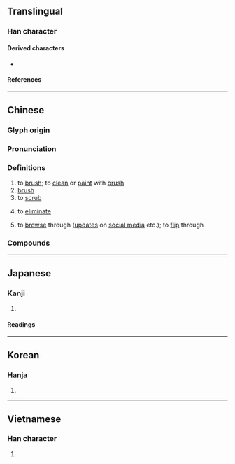 {{character info/new}}
==Translingual==

===Han character===
{{Han char|rn=18|rad=刀|as=06|sn=8|four=72200|canj=SBLN|ids=⿰𡰯刂}}

====Derived characters====
* {{l|mul|[[唰]], [[𢯍]], [[涮]], [[𤷯]]}}

====References====
{{Han ref|kx=0139.090|dkj=01964|dj=0316.010|hdz=10337.050|uh=5237}}

----

==Chinese==
{{zh-forms}}

===Glyph origin===
{{Han etym}}

===Pronunciation===
{{zh-pron
|m=shuā
|m-s=
|c=caat3,saat3,caat3-2
|c-t=cat1,cat1-4*
|g=
|h=pfs=sot
|j=
|md=sáuk
|mn=soat/qz:serh/tw,xm,zz:seh/soa
|mn_note=soat - literary; serh/seh - vernacular; soa - vernacular (俗)
|mn-t=suêh4
|w=4seq
|x=
|mc=y
|oc=y
|cat=v,n
}}
{{zh-attn-split}}

===Definitions===
{{zh-hanzi}}

# to [[brush]]; to [[clean]] or [[paint]] with [[brush]]
# [[brush]] {{gloss|tool}}
# to [[scrub]]
# {{lb|zh|colloquial}} to [[eliminate]]
# {{lb|zh|neologism|colloquial}} to [[browse]] through ([[update]]s on [[social media]] etc.); to [[flip]] through
#: {{zh-x|刷 手機|to '''check''' one's phone (for updates on social media etc.)}}
#: {{zh-x|這 部 電視劇 太 好看 了！我 已經 開始 四 刷 了！|This television drama is so good! I have already begun to '''watch through''' it for the forth time!}}

===Compounds===
{{zh-der|兩把刷子|凸版印刷|凹版印刷|刷刷|刷卡|刷印|刷卷|刷子|刷恥|刷扮|刷拉|刷括|刷新|刷洗|刷照|刷牙|刷白|刷選|剔抽禿刷|剗刷|印刷|印刷品|印刷廠|印刷機|印刷術|印刷電路|印刷體|塗刷|孔版印刷|審囚刷卷|平版印刷|拘刷|括刷|振刷|敦蹄刷腳|木版印刷|板刷|根刷|水刷石|沖刷|洗刷|海綿刷|溜刷|牙刷|瓶刷子樹|眉刷|眼禿刷|石版印刷|立體印刷|粉刷|糊刷|膠版印刷|鋼絲刷|閉眉刷眼|雕版印刷|雨刷|鞋刷|髮刷|馬桶刷|刷臉}}

{{zh-cat|Elementary}}

----

==Japanese==

===Kanji===
{{ja-kanji|grade=4|rs=刀06}}

# {{defn|lang=ja|sort=刀06}}

====Readings====
{{ja-readings
|goon=せち
|kanon=さつ
|kun=す-る, は-く, はけ
}}

----

==Korean==

===Hanja===
{{ko-hanja|hangeul=쇄|mr=swae|y=sway}}

# {{defn|lang=ko|sort=刀06}}

----

==Vietnamese==

===Han character===
{{vi-hantu|[[xoát]], [[loát]], [[loạt]], [[loét]], [[nhoét]], [[soát]]|rs=刀06}}

# {{defn|lang=vi}}